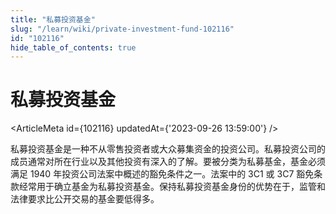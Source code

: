 ```yaml
---
title: "私募投资基金"
slug: "/learn/wiki/private-investment-fund-102116"
id: "102116"
hide_table_of_contents: true
---
```



# 私募投资基金

<ArticleMeta id={102116} updatedAt={'2023-09-26 13:59:00'} />
<div className='border-solid border-b border-t-0 my-4 border-[var(--ifm-color-gray-300)]' />

私募投资基金是一种不从零售投资者或大众募集资金的投资公司。私募投资公司的成员通常对所在行业以及其他投资有深入的了解。要被分类为私募基金，基金必须满足 1940 年投资公司法案中概述的豁免条件之一。法案中的 3C1 或 3C7 豁免条款经常用于确立基金为私募投资基金。保持私募投资基金身份的优势在于，监管和法律要求比公开交易的基金要低得多。
